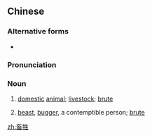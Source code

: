==Chinese==
{{zh-forms}}

===Alternative forms===
* {{zh-l|畜生}}

===Pronunciation===
{{zh-pron
|m=chùshēng,tl=y,er=y,ertl=y
|c=cuk1 saang1
|cat=n
}}

===Noun===
{{zh-noun}}

# [[domestic]] [[animal]]; [[livestock]]; [[brute]]
# {{lb|zh|offensive}} [[beast]], [[bugger]], a contemptible person; [[brute]]

[[zh:畜牲]]